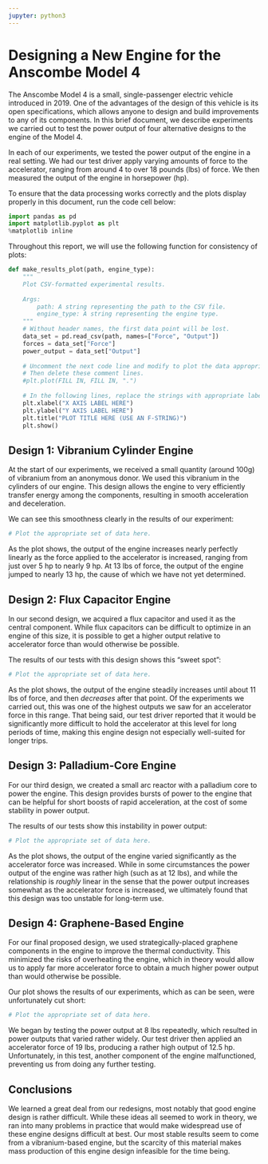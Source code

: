 ```yaml
---
jupyter: python3
---
```


# Designing a New Engine for the Anscombe Model 4

The Anscombe Model 4 is a small, single-passenger electric vehicle introduced in 2019. One of the advantages of the design of this vehicle is its open specifications, which allows anyone to design and build improvements to any of its components. In this brief document, we describe experiments we carried out to test the power output of four alternative designs to the engine of the Model 4.

In each of our experiments, we tested the power output of the engine in a real setting. We had our test driver apply varying amounts of force to the accelerator, ranging from around 4 to over 18 pounds (lbs) of force. We then measured the output of the engine in horsepower (hp).

To ensure that the data processing works correctly and the plots display properly in this document, run the code cell below:

```python
import pandas as pd
import matplotlib.pyplot as plt
%matplotlib inline
```

Throughout this report, we will use the following function for consistency of plots:

```python
def make_results_plot(path, engine_type):
    """
    Plot CSV-formatted experimental results.
    
    Args:
        path: A string representing the path to the CSV file.
        engine_type: A string representing the engine type.
    """
    # Without header names, the first data point will be lost.
    data_set = pd.read_csv(path, names=["Force", "Output"])
    forces = data_set["Force"]
    power_output = data_set["Output"]
    
    # Uncomment the next code line and modify to plot the data appropriately.
    # Then delete these comment lines.
    #plt.plot(FILL IN, FILL IN, ".")
    
    # In the following lines, replace the strings with appropriate labels.
    plt.xlabel("X AXIS LABEL HERE")
    plt.ylabel("Y AXIS LABEL HERE")
    plt.title("PLOT TITLE HERE (USE AN F-STRING)")
    plt.show()
```

## Design 1: Vibranium Cylinder Engine

At the start of our experiments, we received a small quantity (around 100g) of vibranium from an anonymous donor. We used this vibranium in the cylinders of our engine. This design allows the engine to very efficiently transfer energy among the components, resulting in smooth acceleration and deceleration.

We can see this smoothness clearly in the results of our experiment:

```python
# Plot the appropriate set of data here.
```

As the plot shows, the output of the engine increases nearly perfectly linearly as the force applied to the accelerator is increased, ranging from just over 5 hp to nearly 9 hp. At 13 lbs of force, the output of the engine jumped to nearly 13 hp, the cause of which we have not yet determined.

## Design 2: Flux Capacitor Engine

In our second design, we acquired a flux capacitor and used it as the central component. While flux capacitors can be difficult to optimize in an engine of this size, it is possible to get a higher output relative to accelerator force than would otherwise be possible.

The results of our tests with this design shows this "sweet spot":

```python
# Plot the appropriate set of data here.
```

As the plot shows, the output of the engine steadily increases until about 11 lbs of force, and then *decreases* after that point. Of the experiments we carried out, this was one of the highest outputs we saw for an accelerator force in this range. That being said, our test driver reported that it would be significantly more difficult to hold the accelerator at this level for long periods of time, making this engine design not especially well-suited for longer trips.

## Design 3: Palladium-Core Engine

For our third design, we created a small arc reactor with a palladium core to power the engine. This design provides bursts of power to the engine that can be helpful for short boosts of rapid acceleration, at the cost of some stability in power output.

The results of our tests show this instability in power output:

```python
# Plot the appropriate set of data here.
```

As the plot shows, the output of the engine varied significantly as the accelerator force was increased. While in some circumstances the power output of the engine was rather high (such as at 12 lbs), and while the relationship is *roughly* linear in the sense that the power output increases somewhat as the accelerator force is increased, we ultimately found that this design was too unstable for long-term use.

## Design 4: Graphene-Based Engine

For our final proposed design, we used strategically-placed graphene components in the engine to improve the thermal conductivity. This minimized the risks of overheating the engine, which in theory would allow us to apply far more accelerator force to obtain a much higher power output than would otherwise be possible.

Our plot shows the results of our experiments, which as can be seen, were unfortunately cut short:

```python
# Plot the appropriate set of data here.
```

We began by testing the power output at 8 lbs repeatedly, which resulted in power outputs that varied rather widely. Our test driver then applied an accelerator force of 19 lbs, producing a rather high output of 12.5 hp. Unfortunately, in this test, another component of the engine malfunctioned, preventing us from doing any further testing.

## Conclusions

We learned a great deal from our redesigns, most notably that good engine design is rather difficult. While these ideas all seemed to work in theory, we ran into many problems in practice that would make widespread use of these engine designs difficult at best. Our most stable results seem to come from a vibranium-based engine, but the scarcity of this material makes mass production of this engine design infeasible for the time being.

